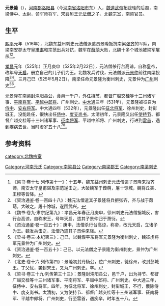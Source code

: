 '''元景隆'''（{{bd|490年代||540年代||catIdx=y}}），[[河南郡|河南郡]][[洛阳县|洛阳县]]（今[[河南省|河南省]][[洛阳市|洛阳市]]东）人，[[魏道武帝|魏道武帝]]拓跋珪的后裔，南梁侍中、太尉，领军师将军、宋襄厉王[[元法僧|元法僧]]之子，北魏宗室，南梁官员。

==生平==
[[熙平|熙平]]元年（516年），北魏东益州刺史元法僧派遣员景隆抵抗南梁[[张齐_(南朝)|张齐]]的军队，南梁南安郡太守[[皇甫谌|皇甫谌]]和宗范出兵对抗，魏军在[[葭萌|葭萌]]大败，北魏十多个城池被梁军屠杀<ref>《梁书·卷十七·列传第十一》：十五年，魏东益州刺史元法僧遣子景隆来拒齐师，南安太守皇甫谌及宗范逆击之，大破魏军于葭萌，屠十馀城，魏将丘突、王穆等皆降。</ref><ref>《资治通鉴·卷一百四十八》：魏元法僧遣其子景隆将兵拒张齐，齐与战于葭萌，大破之，屠十馀城，遂围武兴。</ref>。

[[孝昌_(年号)|孝昌]]元年（525年）正月庚申（525年2月22日），元法僧杀行台高谅，自称皇帝，改年号[[天启_(元法僧)|天启]]，册立自己的儿子们为王。北魏发兵讨伐，元法僧派[[元景仲|元景仲]]前往南梁投降<ref>《魏书·卷九·肃宗纪第九》：孝昌元年春正月庚申，徐州刺史元法僧据城反，害行台高谅，自称宋王，号年天启，遣其子景仲归于萧衍。</ref><ref>《资治通鉴·卷一百五十》：庚申，法僧杀行台高谅，称帝，改元天启，立诸子为王。魏发兵击之，法僧乃遣其子景仲来降。</ref>。三月己巳（525年5月2日），南梁任命元景隆为衡州刺史，元景仲为[[广州_(古代)|广州]]刺史<ref>《梁书·卷三·本纪第三》：己巳，以魏假平东将军元景隆为衡州刺史，魏征虏将军元景仲为广州刺史。</ref><ref>《资治通鉴·卷一百五十》：己巳，以元法僧之子景隆为衡州刺史，景仲为广州刺史。</ref>。

元景隆在南梁封沌阳县公，食邑一千户，外任[[持节|持节]]、都督广越交桂等十三州诸军事、[[平南将军|平南将军]]、[[平越中郎将|平越中郎将]]、广州刺史。[[中大通|中大通]]三年（531年），元景隆被征召为[[侍中|侍中]]、[[安右将军|安右将军]]。中大通四年（532年），元景隆出任[[征北将军|征北将军]]、徐州刺史，封彭城王，没能赴任，很快出任[[侍中|侍中]]、[[度支尚书|度支尚书]]。太清初年，元景隆又出任[[使持节|使持节]]、都督广越交桂等十三州诸军事、[[征南将军|征南将军]]、平越中郎将、广州刺史，行进到[[雷首|雷首]]，遇到疾病去世，当时虚岁五十八<ref>《北史·卷十六·列传第四》：景隆初封丹杨公，位广州刺史，徙徐州，改封彭城王。丁父忧，袭封宋王，又为广州刺史。卒。</ref><ref>《梁书·卷三十九·列传第三十三》：景隆封沌阳县公，邑千户，出为持节、都督广越交桂等十三州诸军事、平南将军、平越中郎将、广州刺史。中大通三年，征侍中、安右将军。四年，为征北将军、徐州刺史，封彭城王，不行，俄除侍中、度支尚书。太清初，又为使持节、都督广越交桂等十三州诸军事、征南将军、平越中郎将、广州刺史，行至雷首，遇疾卒，时年五十八。</ref>。

== 参考资料 ==
{{reflist}}

[[category:北魏宗室|category:北魏宗室]]
[[Category:河南元氏|Category:河南元氏]]
[[Category:南梁县公|Category:南梁县公]]
[[Category:南梁郡王|Category:南梁郡王]]
[[Category:南梁刺史|Category:南梁刺史]]
